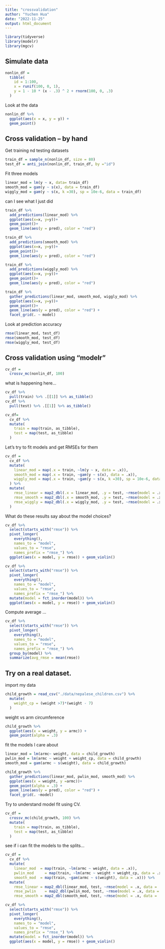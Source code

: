 ```yaml
---
title: "crossvalidation"
author: "Yuchen Hua"
date: "2022-11-25"
output: html_document
---
```


```r
library(tidyverse)
library(modelr)
library(mgcv)
```

## Simulate data
```r
nonlin_df = 
  tibble(
    id = 1:100,
    x = runif(100, 0, 1),
    y = 1 - 10 * (x - .3) ^ 2 + rnorm(100, 0, .3)
  )
```

Look at the data

```r
nonlin_df %>% 
  ggplot(aes(x = x, y = y)) + 
  geom_point()
```

## Cross validation -- by hand

Get training nd testing datasets
```r
train_df = sample_n(nonlin_df, size = 80)
test_df = anti_join(nonlin_df, train_df, by ="id")
```

Fit three models
```r
linear_mod = lm(y ~ x, data= train_df)
smooth_mod = gam(y ~ s(x), data = train_df)
wiggly_mod = gam(y ~ s(x, k =30), sp = 10e-6, data = train_df)
```

can I see what I just did

```r
train_df %>%
  add_predictions(linear_mod) %>%
  ggplot(aes(x=x, y=y))+
  geom_point()+
  geom_line(aes(y = pred), color = "red")
```

```r
train_df %>%
  add_predictions(smooth_mod) %>%
  ggplot(aes(x=x, y=y))+
  geom_point()+
  geom_line(aes(y = pred), color = "red")
```

```r
train_df %>%
  add_predictions(wiggly_mod) %>%
  ggplot(aes(x=x, y=y))+
  geom_point()+
  geom_line(aes(y = pred), color = "red")
```

```r
train_df %>%
  gather_predictions(linear_mod, smooth_mod, wiggly_mod) %>%
  ggplot(aes(x=x, y=y))+
  geom_point()+
  geom_line(aes(y = pred), color = "red") +
  facet_grid(. ~ model)
```

Look at prediction accuracy
```r
rmse(linear_mod, test_df)
rmse(smooth_mod, test_df)
rmse(wiggly_mod, test_df)

```

## Cross validation using "modelr"
```r
cv_df = 
  crossv_mc(nonlin_df, 100)
```

what is happening here...
```r
cv_df %>%
  pull(train) %>% .[[1]] %>% as_tibble()
cv_df %>%
  pull(test) %>% .[[1]] %>% as_tibble()
```

```r
cv_df=
  cv_df %>%
  mutate(
    train = map(train, as_tibble),
    test = map(test, as_tibble)
  )
```

Let's try to fit models and get RMSEs for them

```r
cv_df = 
  cv_df %>%
  mutate(
    linear_mod = map(.x = train, ~lm(y ~ x, data = .x)),
    smooth_mod = map(.x = train, ~gam(y ~ s(x), data = .x)),
    wiggly_mod = map(.x = train, ~gam(y ~ s(x, k =30), sp = 10e-6, data = .x))
  ) %>%
  mutate(
    rmse_linear = map2_dbl(.x = linear_mod, .y = test, ~rmse(model = .x, data = .y)),
    rmse_smooth = map2_dbl(.x = smooth_mod, .y = test, ~rmse(model = .x, data = .y)),
    rmse_wiggly = map2_dbl(.x = wiggly_mod, .y = test, ~rmse(model = .x, data = .y))
  )
```

What do these results say about the model choices?

```r
cv_df %>% 
  select(starts_with("rmse")) %>% 
  pivot_longer(
    everything(),
    names_to = "model", 
    values_to = "rmse",
    names_prefix = "rmse_") %>% 
  ggplot(aes(x = model, y = rmse)) + geom_violin()
```

```r
cv_df %>% 
  select(starts_with("rmse")) %>% 
  pivot_longer(
    everything(),
    names_to = "model", 
    values_to = "rmse",
    names_prefix = "rmse_") %>% 
  mutate(model = fct_inorder(model)) %>% 
  ggplot(aes(x = model, y = rmse)) + geom_violin()
```

Compute average ...
```r
cv_df %>% 
  select(starts_with("rmse")) %>% 
  pivot_longer(
    everything(),
    names_to = "model", 
    values_to = "rmse",
    names_prefix = "rmse_") %>% 
  group_by(model) %>%
  summarize(avg_rmse = mean(rmse))
```

## Try on a real dataset.
import my data
```r
child_growth = read_csv("./data/nepalese_children.csv") %>%
  mutate(
    weight_cp = (weight >7)*(weight - 7)
  )
```

weight vs arm circumference

```r
child_growth %>%
  ggplot(aes(x = weight, y = armc)) +
  geom_point(alpha = .3)
```

fit the models I care about

```r
linear_mod = lm(armc~ weight, data = child_growth)
pwlin_mod = lm(armc ~ weight + weight_cp, data = child_growth)
smooth_mod = gam(armc ~ s(weight), data = child_growth)
```

```r
child_growth %>%
  gather_predictions(linear_mod, pwlin_mod, smooth_mod) %>%
  ggplot(aes(x = weight, y =armc))+ 
  geom_point(alpha = .3) +
  geom_line(aes(y = pred), color = "red") + 
  facet_grid(. ~model)

```

Try to understand model fit using CV.
```r
cv_df = 
  crossv_mc(child_growth, 100) %>%
  mutate(
    train = map(train, as_tibble),
    test = map(test, as_tibble)
  )
```

see if i can fit the models to the splits...
```r
cv_df = 
  cv_df %>% 
  mutate(
    linear_mod  = map(train, ~lm(armc ~ weight, data = .x)),
    pwlin_mod     = map(train, ~lm(armc ~ weight + weight_cp, data = .x)),
    smooth_mod  = map(train, ~gam(armc ~ s(weight), data = .x))) %>% 
  mutate(
    rmse_linear = map2_dbl(linear_mod, test, ~rmse(model = .x, data = .y)),
    rmse_pwlin    = map2_dbl(pwlin_mod, test, ~rmse(model = .x, data = .y)),
    rmse_smooth = map2_dbl(smooth_mod, test, ~rmse(model = .x, data = .y)))
```

```r
cv_df %>% 
  select(starts_with("rmse")) %>% 
  pivot_longer(
    everything(),
    names_to = "model", 
    values_to = "rmse",
    names_prefix = "rmse_") %>% 
  mutate(model = fct_inorder(model)) %>% 
  ggplot(aes(x = model, y = rmse)) + geom_violin()
```



